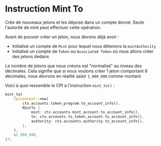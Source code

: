 
# Instruction Mint To

Crée de nouveaux jetons et les dépose dans un compte donné. Seule l'autorité de mint peut effectuer cette opération.

Avant de pouvoir créer un jeton, nous devons déjà avoir :
- Initialisé un compte de `Mint` pour lequel nous détenons la `mintAuthority`
- Initialisé un compte de `Token` ou `Associated Token` où nous allons créer des jetons dedans

Le nombre de jetons que nous créons est "normalisé" au niveau des décimales. Cela signifie que si nous voulons créer 1 jeton comportant 6 décimales, nous devrons en réalité saisir `1_000_000` comme montant

Voici à quoi ressemble le CPI à l'instruction `mint_to()` : 

```rust
mint_to(
    CpiContext::new(
        ctx.accounts.token_program.to_account_info(),
        MintTo {
            mint: ctx.accounts.mint_account.to_account_info(),
            to: ctx.accounts.to_token_account.to_account_info(),
            authority: ctx.accounts.authority.to_account_info(),
        },
    ),
    &1_000_000,
)?;
```